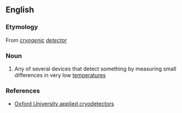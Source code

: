 ==English==

===Etymology===
From ''[[cryogenic]] [[detector]]''

===Noun===
{{en-noun}}

# {{lb|en|physics}} Any of several devices that detect something by measuring small differences in very low [[temperature]]s

===References===
* [http://www.physics.ox.ac.uk/Cryodetectors/default.asp Oxford University applied cryodetectors]